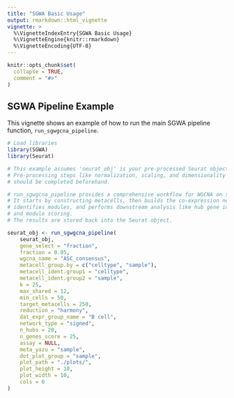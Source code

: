 ```yaml
---
title: "SGWA Basic Usage"
output: rmarkdown::html_vignette
vignette: >
  %\VignetteIndexEntry{SGWA Basic Usage}
  %\VignetteEngine{knitr::rmarkdown}
  %\VignetteEncoding{UTF-8}
---
```


```r
knitr::opts_chunk$set(
  collapse = TRUE,
  comment = "#>"
)
```

## SGWA Pipeline Example

This vignette shows an example of how to run the main SGWA pipeline function, `run_sgwgcna_pipeline`.

```r
# Load libraries
library(SGWA)
library(Seurat)

# This example assumes 'seurat_obj' is your pre-processed Seurat object.
# Pre-processing steps like normalization, scaling, and dimensionality reduction
# should be completed beforehand.

# run_sgwgcna_pipeline provides a comprehensive workflow for WGCNA on single-cell data.
# It starts by constructing metacells, then builds the co-expression network,
# identifies modules, and performs downstream analysis like hub gene identification
# and module scoring.
# The results are stored back into the Seurat object.

seurat_obj <- run_sgwgcna_pipeline(
    seurat_obj,
    gene_select = "fraction",
    fraction = 0.05,
    wgcna_name = "ASC_consensus",
    metacell_group.by = c("celltype", "sample"),
    metacell_ident.group1 = "celltype",
    metacell_ident.group2 = "sample",
    k = 25,
    max_shared = 12,
    min_cells = 50,
    target_metacells = 250,
    reduction = "harmony",
    dat_expr_group_name = "B cell",
    network_type = "signed",
    n_hubs = 20,
    n_genes_score = 25,
    assay = NULL,
    meta_yazu = "sample",
    dot_plot_group = "sample",
    plot_path = "./plots/",
    plot_height = 10,
    plot_width = 10,
    cols = 6
)
```
